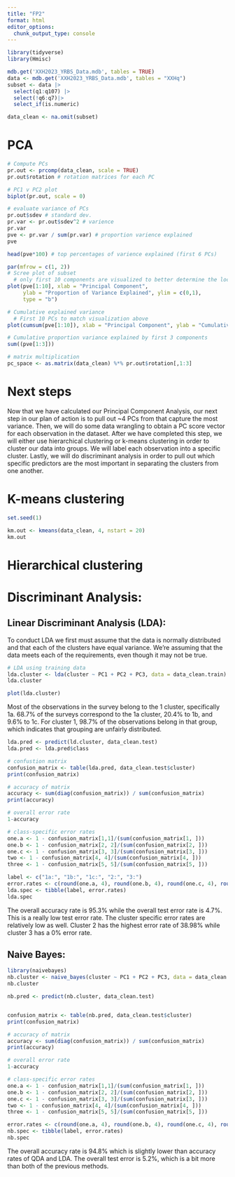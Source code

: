 ```yaml
---
title: "FP2"
format: html
editor_options: 
  chunk_output_type: console
---
```


```r
library(tidyverse)
library(Hmisc)

mdb.get('XXH2023_YRBS_Data.mdb', tables = TRUE)
data <- mdb.get('XXH2023_YRBS_Data.mdb', tables = "XXHq")
subset <- data |>
  select(q1:q107) |> 
  select(!q6:q7)|>
  select_if(is.numeric)

data_clean <- na.omit(subset)
```

# PCA
```r
# Compute PCs
pr.out <- prcomp(data_clean, scale = TRUE)
pr.out$rotation # rotation matrices for each PC 

# PC1 v PC2 plot
biplot(pr.out, scale = 0)

# evaluate variance of PCs
pr.out$sdev # standard dev.
pr.var <- pr.out$sdev^2 # varience
pr.var
pve <- pr.var / sum(pr.var) # proportion varience explained
pve

head(pve*100) # top percentages of varience explained (first 6 PCs)
```

```r
par(mfrow = c(1, 2))
# Scree plot of subset
  # only first 10 components are visualized to better determine the location of the plots "elbow" 
plot(pve[1:10], xlab = "Principal Component",
     ylab = "Proportion of Variance Explained", ylim = c(0,1),
     type = "b")

# Cumulative explained variance
  # First 10 PCs to match visualization above
plot(cumsum(pve[1:10]), xlab = "Principal Component", ylab = "Cumulative Proprotion of Variance Explained", ylim = c(0,1), type = "b")

# Cumulative proportion variance explained by first 3 components
sum((pve[1:3]))
```


```r
# matrix multiplication 
pc_space <- as.matrix(data_clean) %*% pr.out$rotation[,1:3]
```

# Next steps
Now that we have calculated our Principal Component Analysis, our next step in our plan of action is to pull out ~4 PCs from that capture the most variance. Then, we will do some data wrangling to obtain a PC score vector for each observation in the dataset. After we have completed this step, we will either use hierarchical clustering or k-means clustering in order to cluster our data into groups. We will label each observation into a specific cluster. Lastly, we will do discriminant analysis in order to pull out which specific predictors are the most important in separating the clusters from one another. 

# K-means clustering
```r
set.seed(1)

km.out <- kmeans(data_clean, 4, nstart = 20)
km.out
```

# Hierarchical clustering

# Discriminant Analysis:
## Linear Discriminant Analysis (LDA):

To conduct LDA we first must assume that the data is normally distributed and that each of the clusters have equal variance. We're assuming that the data meets each of the requirements, even though it may not be true.

```r
# LDA using training data 
lda.cluster <- lda(cluster ~ PC1 + PC2 + PC3, data = data_clean.train)
lda.cluster

plot(lda.cluster)
```

Most of the observations in the survey belong to the 1 cluster, specifically 1a. 68.7% of the surveys correspond to the 1a cluster, 20.4% to 1b, and 9.6% to 1c. For cluster 1, 98.7% of the observations belong in that group, which indicates that grouping are unfairly distributed.

```r
lda.pred <- predict(ld.cluster, data_clean.test)
lda.pred <- lda.pred$class

# confustion matrix
confusion_matrix <- table(lda.pred, data_clean.test$cluster)
print(confusion_matrix)

# accuracy of matrix
accuracy <- sum(diag(confusion_matrix)) / sum(confusion_matrix)
print(accuracy)

# overall error rate
1-accuracy

# class-specific error rates
one.a <- 1 - confusion_matrix[1,1]/(sum(confusion_matrix[1, ]))
one.b <- 1 - confusion_matrix[2, 2]/(sum(confusion_matrix[2, ]))
one.c <- 1 - confusion_matrix[3, 3]/(sum(confusion_matrix[3, ]))
two <- 1 - confusion_matrix[4, 4]/(sum(confusion_matrix[4, ]))
three <- 1 - confusion_matrix[5, 5]/(sum(confusion_matrix[5, ]))

label <- c("1a:", "1b:", "1c:", "2:", "3:")
error.rates <- c(round(one.a, 4), round(one.b, 4), round(one.c, 4), round(two, 4), round(three, 4))
lda.spec <- tibble(label, error.rates)
lda.spec
```

The overall accuracy rate is 95.3% while the overall test error rate is 4.7%. This is a really low test error rate. The cluster specific error rates are relatively low as well. Cluster 2 has the highest error rate of 38.98% while cluster 3 has a 0% error rate.

## Naive Bayes:

```r
library(naivebayes)
nb.cluster <- naive_bayes(cluster ~ PC1 + PC2 + PC3, data = data_clean.train)
nb.cluster

nb.pred <- predict(nb.cluster, data_clean.test)


confusion_matrix <- table(nb.pred, data_clean.test$cluster)
print(confusion_matrix)

# accuracy of matrix
accuracy <- sum(diag(confusion_matrix)) / sum(confusion_matrix)
print(accuracy)

# overall error rate
1-accuracy

# class-specific error rates
one.a <- 1 - confusion_matrix[1,1]/(sum(confusion_matrix[1, ]))
one.b <- 1 - confusion_matrix[2, 2]/(sum(confusion_matrix[2, ]))
one.c <- 1 - confusion_matrix[3, 3]/(sum(confusion_matrix[3, ]))
two <- 1 - confusion_matrix[4, 4]/(sum(confusion_matrix[4, ]))
three <- 1 - confusion_matrix[5, 5]/(sum(confusion_matrix[5, ]))

error.rates <- c(round(one.a, 4), round(one.b, 4), round(one.c, 4), round(two, 4), round(three, 4))
nb.spec <- tibble(label, error.rates)
nb.spec
```

The overall accuracy rate is 94.8% which is slightly lower than accuracy rates of QDA and LDA. The overall test error is 5.2%, which is a bit more than both of the previous methods.

